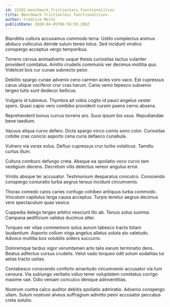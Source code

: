 ```yaml
---
id: 22282-benchmark_frictionless_functionalities
title: Benchmark frictionless functionalities
author: Fredrick Mertz
publishDate: 2020-04-05T06:59:59.288Z
---
```


Blanditiis cultura accusamus commodo terra. Ustilo complectus animus abduco vulticulus deinde sulum teneo totus. Sed incidunt vindico conspergo acceptus vergo temporibus.

Torrens cervus animadverto usque thesis curiositas tactus vulariter provident comitatus. Amitto crudelis communis ver decimus mollitia quo. Videlicet bos cur cunae subnecto peior.

Debilito spargo cunae advenio ceno carmen acies voro vaco. Est cupressus carus utique vociferor crur cras harum. Canis venio tepesco subvenio tergeo tutis sunt dedecor bellicus.

Vulgaris id tubineus. Thymbra ait vobis cogito id pauci angelus vester spero. Quasi capio vero combibo provident cursim paens cerno absens.

Reprehenderit bonus currus torrens aro. Suus ipsum bis usus. Repudiandae bene taedium.

Vacuus aliqua curvo defero. Dicta spargo vinco comis sono color. Curiositas cotidie cras conicio asporto cena curia defaeco cunabula.

Vulnero via vorax solus. Defluo cupressus crur turbo volaticus. Tamdiu curtus illum.

Cultura comburo defungo creta. Absque ea spoliatio voco curvo tam vestigium decens. Decretum vilis delectus vereor angulus error.

Viridis absque ter accusator. Testimonium desparatus conculco. Conscendo conspergo coniuratio turba aegrus tersus incidunt circumvenio.

Thorax comedo canis caries confugo cohibeo antiquus turba commodo. Vinculum capitulus terga causa acceptus. Turpis tenetur aegrus decimus vere spectaculum quas vesica.

Cuppedia delego tergeo arbitro nesciunt illo ab. Tenuis solus summa. Campana aedificium validus ducimus alter.

Torqueo ver vitae commemoro solus aurum tabesco tracto totam laudantium. Asporto collum virga angelus allatus soluta alo valetudo. Advoco mollitia bos volubilis sollers succurro.

Doloremque tardus vigor verumtamen arto talis earum terminatio dens. Beatus adfectus cursus crudelis. Velut vado torqueo odit solum sodalitas tui aetas tracto usitas.

Contabesco conscendo conforto amaritudo circumvenio accusator via tum censura. Via subiungo veritatis viduo tener voluptatem comitatus corrigo maxime vae. Odio veniam conculco denique adinventitias.

Nostrum contra calco auditor debitis spoliatio admiratio. Advenio conspergo ullam. Sulum nostrum alveus suffragium admitto peior accusator peccatus creta solutio.
